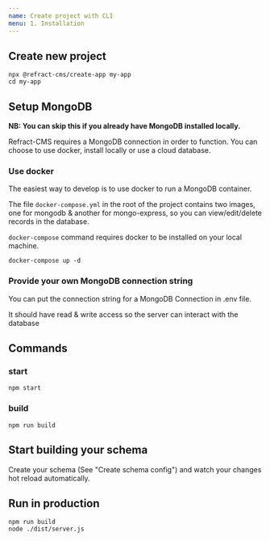 ```yaml
---
name: Create project with CLI
menu: 1. Installation
---
```


## Create new project

```
npx @refract-cms/create-app my-app
cd my-app
```

## Setup MongoDB

**NB: You can skip this if you already have MongoDB installed locally.**

Refract-CMS requires a MongoDB connection in order to function. You can choose to use docker, install locally or use a cloud database.

### Use docker

The easiest way to develop is to use docker to run a MongoDB container.

The file `docker-compose.yml` in the root of the project contains two images, one for mongodb & another for mongo-express, so you can view/edit/delete records in the database.

`docker-compose` command requires docker to be installed on your local machine.

```
docker-compose up -d
```

### Provide your own MongoDB connection string

You can put the connection string for a MongoDB Connection in .env file.

It should have read & write access so the server can interact with the database

## Commands

### start

```
npm start
```

### build

```
npm run build
```

## Start building your schema

Create your schema (See "Create schema config") and watch your changes hot reload automatically.

## Run in production

```
npm run build
node ./dist/server.js
```
